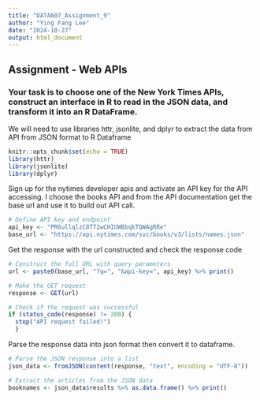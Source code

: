 ```yaml
---
title: "DATA607_Assignment_9"
author: "Ying Fang Lee"
date: "2024-10-27"
output: html_document
---
```

## Assignment - Web APIs

### Your task is to choose one of the New York Times APIs, construct an interface in R to read in the JSON data, and transform it into an R DataFrame.

We will need to use libraries httr, jsonlite, and dplyr to extract the data from API from JSON format to R Dataframe
```r
knitr::opts_chunk$set(echo = TRUE)
library(httr)
library(jsonlite)
library(dplyr)
```

Sign up for the nytimes developer apis and activate an API key for the API accessing. I choose the books API and from the API documentation get the base url and use it to build out API call. 
```r
# Define API key and endpoint
api_key <- "PR6ullqlzC8T72wCHIUWBbqkTQWAgRRe"
base_url <- "https://api.nytimes.com/svc/books/v3/lists/names.json"
```

Get the response with the url constructed and check the response code
```r
# Construct the full URL with query parameters
url <- paste0(base_url, "?q=", "&api-key=", api_key) %>% print()

# Make the GET request
response <- GET(url)

# Check if the request was successful
if (status_code(response) != 200) {
  stop("API request failed!")
  }
```

Parse the response data into json format then convert it to dataframe.

```r
# Parse the JSON response into a list
json_data <- fromJSON(content(response, "text", encoding = "UTF-8"))

# Extract the articles from the JSON data
booknames <- json_data$results %>% as.data.frame() %>% print()
```
